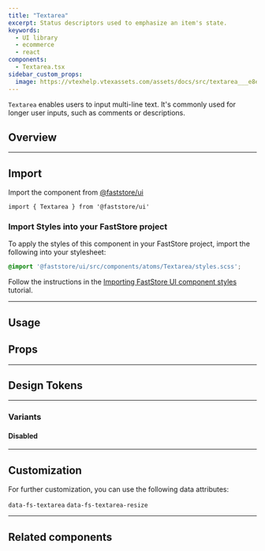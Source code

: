 ```yaml
---
title: "Textarea"
excerpt: Status descriptors used to emphasize an item's state.
keywords:
  - UI library
  - ecommerce
  - react
components:
  - Textarea.tsx
sidebar_custom_props:
  image: https://vtexhelp.vtexassets.com/assets/docs/src/textarea___e8ea154f93f83a4e740ec760311665b0.png
---
```


`Textarea` enables users to input multi-line text. It's commonly used for longer user inputs, such as comments or descriptions.

## Overview



---

## Import

Import the component from [@faststore/ui](https://developers.vtex.com/docs/guides/faststore/components-index)

```tsx
import { Textarea } from '@faststore/ui'
```

### Import Styles into your FastStore project

To apply the styles of this component in your FastStore project, import the following into your stylesheet:

```scss
@import '@faststore/ui/src/components/atoms/Textarea/styles.scss';
```

Follow the instructions in the [Importing FastStore UI component styles](https://developers.vtex.com/docs/guides/faststore/using-themes-importing-ui-components-styles) tutorial.

---

## Usage

## Props

<ComponentPropsSection component="Textarea" />

---

## Design Tokens

<TokenTable>
  <TokenRow
    token="--fs-textarea-padding"
    value="var(--fs-spacing-1) var(--fs-spacing-2)"
  />
  <TokenRow
    token="--fs-textarea-height"
    value="calc(var(--fs-control-tap-size) * 3)"
  />
  <TokenDivider />
  <TokenRow
    token="--fs-textarea-bkg-color"
    value="var(--fs-color-body-bkg)"
    isColor
  />
  <TokenRow
    token="--fs-textarea-box-shadow"
    value="none"
  />
  <TokenRow
    token="--fs-textarea-box-shadow-hover"
    value="0 0 0 var(--fs-border-width) var(--fs-border-color-active)"
  />
  <TokenDivider />
  <TokenRow
    token="--fs-textarea-border-radius"
    value="var(--fs-border-radius)"
  />
  <TokenRow
    token="--fs-textarea-border-width"
    value="var(--fs-border-width)"
  />
  <TokenRow
    token="--fs-textarea-border-color"
    value="var(--fs-border-color)"
    isColor
  />
  <TokenRow
    token="--fs-textarea-border-color-hover"
    value="var(--fs-border-color-active)"
    isColor
  />
  <TokenDivider />
  <TokenRow
    token="--fs-textarea-text-color"
    value="var(--fs-color-text)"
    isColor
  />
  <TokenRow
    token="--fs-textarea-text-size"
    value="var(--fs-text-size-body)"
  />
  <TokenDivider />
  <TokenRow
    token="--fs-textarea-line-height"
    value="1.25"
  />
  <TokenDivider />
  <TokenRow
    token="--fs-textarea-transition-function"
    value="var(--fs-transition-function)"
  />
  <TokenRow
    token="--fs-textarea-transition-property"
    value="var(--fs-transition-property)"
  />
  <TokenRow
    token="--fs-textarea-transition-timing"
    value="var(--fs-transition-timing)"
  />
</TokenTable>

---

### Variants

#### Disabled

<TokenTable>
  <TokenRow
    token="--fs-textarea-disabled-bkg-color"
    value="var(--fs-color-disabled-bkg)"
    isColor
  />
  <TokenRow
    token="--fs-textarea-disabled-border-width"
    value="var(--fs-border-width)"
  />
  <TokenRow
    token="--fs-textarea-disabled-text-color"
    value="var(--fs-color-disabled-text)"
    isColor
  />
  <TokenRow
    token="--fs-textarea-disabled-border-color"
    value="var(--fs-border-color)"
    isColor
  />
</TokenTable>

---

## Customization

For further customization, you can use the following data attributes:

`data-fs-textarea`
`data-fs-textarea-resize`

---

## Related components

<SectionList>
  <SectionItem
    title="TextareaField"
    description="
TextareaField wraps a Textarea and its corresponding Label."
    actionPath="/docs/guides/faststore/molecules-textarea-field"
  >
    <TextareaField label="Share your thoughts about the product. How would you describe its quality?" id="textareafield-default" />
  </SectionItem>
</SectionList>
